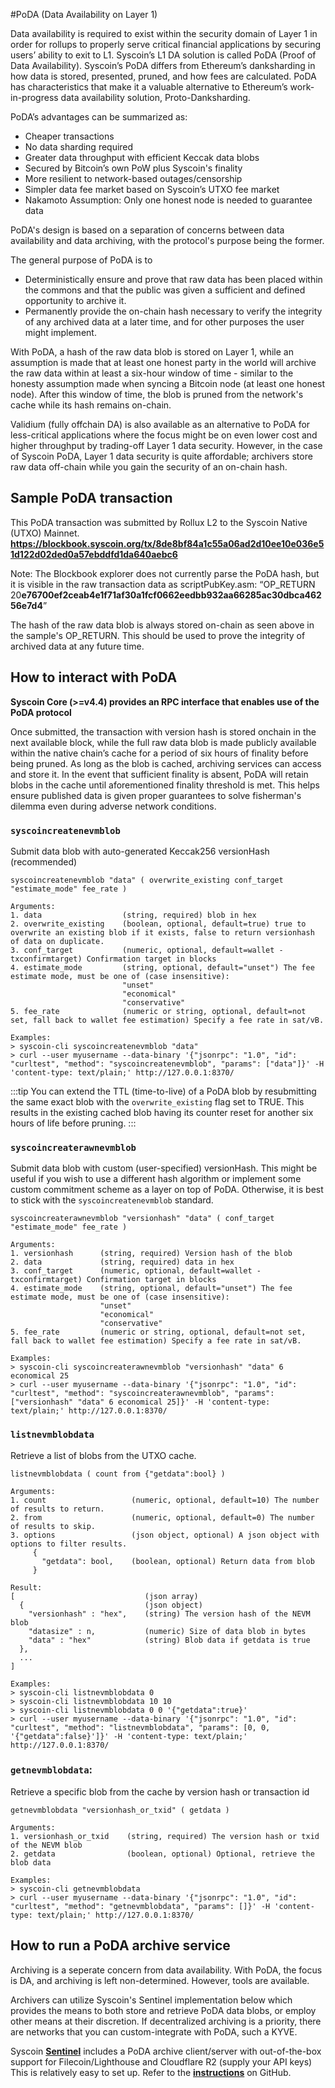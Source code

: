 #PoDA (Data Availability on Layer 1)    

Data availability is required to exist within the security domain of Layer 1 in order for rollups to properly serve critical financial applications by securing users’ ability to exit to L1. Syscoin’s L1 DA solution is called PoDA (Proof of Data Availability). Syscoin’s PoDA differs from Ethereum’s danksharding in how data is stored, presented, pruned, and how fees are calculated. PoDA has characteristics that make it a valuable alternative to Ethereum’s work-in-progress data availability solution, Proto-Danksharding.

PoDA’s advantages can be summarized as:

- Cheaper transactions
- No data sharding required
- Greater data throughput with efficient Keccak data blobs
- Secured by Bitcoin’s own PoW plus Syscoin's finality
- More resilient to network-based outages/censorship
- Simpler data fee market based on Syscoin’s UTXO fee market
- Nakamoto Assumption: Only one honest node is needed to guarantee data

PoDA's design is based on a separation of concerns between data availability and data archiving, with the protocol's purpose being the former.

The general purpose of PoDA is to

- Deterministically ensure and prove that raw data has been placed within the commons and that the public was given a sufficient and defined opportunity to archive it.
- Permanently provide the on-chain hash necessary to verify the integrity of any archived data at a later time, and for other purposes the user might implement.

With PoDA, a hash of the raw data blob is stored on Layer 1, while an assumption is made that at least one honest party in the world will archive the raw data within at least a six-hour window of time - similar to the honesty assumption made when syncing a Bitcoin node (at least one honest node). After this window of time, the blob is pruned from the network's cache while its hash remains on-chain.

Validium (fully offchain DA) is also available as an alternative to PoDA for less-critical applications where the focus might be on even lower cost and higher throughput by trading-off Layer 1 data security. However, in the case of Syscoin PoDA, Layer 1 data security is quite affordable; archivers store raw data off-chain while you gain the security of an on-chain hash.

## Sample PoDA transaction

This PoDA transaction was submitted by Rollux L2 to the Syscoin Native (UTXO) Mainnet.    
**https://blockbook.syscoin.org/tx/8de8bf84a1c55a06ad2d10ee10e036e51d122d02ded0a57ebddfd1da640aebc6**  

Note: The Blockbook explorer does not currently parse the PoDA hash, but it is visible in the raw transaction data as scriptPubKey.asm: “OP_RETURN 20**e76700ef2ceab4e1f71af30a1fcf0662eedbb932aa66285ac30dbca46256e7d4**”

The hash of the raw data blob is always stored on-chain as seen above in the sample's OP_RETURN. This should be used to prove the integrity of archived data at any future time.

## How to interact with PoDA

**Syscoin Core (>=v4.4) provides an RPC interface that enables use of the PoDA protocol**

Once submitted, the transaction with version hash is stored onchain in the next available block, while the full raw data blob is made publicly available within the native chain’s cache for a period of six hours of finality before being pruned.  As long as the blob is cached, archiving services can access and store it.  In the event that sufficient finality is absent, PoDA will retain blobs in the cache until aforementioned finality threshold is met.  This helps ensure published data is given proper guarantees to solve fisherman's dilemma even during adverse network conditions. 

  
### `syscoincreatenevmblob`

Submit data blob with auto-generated Keccak256 versionHash (recommended)

```text
syscoincreatenevmblob "data" ( overwrite_existing conf_target "estimate_mode" fee_rate )

Arguments:
1. data                  (string, required) blob in hex
2. overwrite_existing    (boolean, optional, default=true) true to overwrite an existing blob if it exists, false to return versionhash of data on duplicate.
3. conf_target           (numeric, optional, default=wallet -txconfirmtarget) Confirmation target in blocks
4. estimate_mode         (string, optional, default="unset") The fee estimate mode, must be one of (case insensitive):
                         "unset"
                         "economical"
                         "conservative"
5. fee_rate              (numeric or string, optional, default=not set, fall back to wallet fee estimation) Specify a fee rate in sat/vB.

Examples:
> syscoin-cli syscoincreatenevmblob "data"
> curl --user myusername --data-binary '{"jsonrpc": "1.0", "id": "curltest", "method": "syscoincreatenevmblob", "params": ["data"]}' -H 'content-type: text/plain;' http://127.0.0.1:8370/
```

:::tip
You can extend the TTL (time-to-live) of a PoDA blob by resubmitting the same exact blob with the `overwrite_existing` flag set to TRUE.  This results in the existing cached blob having its counter reset for another six hours of life before pruning.
:::

  
### `syscoincreaterawnevmblob`

Submit data blob with custom (user-specified) versionHash. This might be useful if you wish to use a different hash algorithm or implement some custom commitment scheme as a layer on top of PoDA. Otherwise, it is best to stick with the `syscoincreatenevmblob` standard.

```text
syscoincreaterawnevmblob "versionhash" "data" ( conf_target "estimate_mode" fee_rate )

Arguments:
1. versionhash      (string, required) Version hash of the blob
2. data             (string, required) data in hex
3. conf_target      (numeric, optional, default=wallet -txconfirmtarget) Confirmation target in blocks
4. estimate_mode    (string, optional, default="unset") The fee estimate mode, must be one of (case insensitive):
                    "unset"
                    "economical"
                    "conservative"
5. fee_rate         (numeric or string, optional, default=not set, fall back to wallet fee estimation) Specify a fee rate in sat/vB.

Examples:
> syscoin-cli syscoincreaterawnevmblob "versionhash" "data" 6 economical 25
> curl --user myusername --data-binary '{"jsonrpc": "1.0", "id": "curltest", "method": "syscoincreaterawnevmblob", "params": ["versionhash" "data" 6 economical 25]}' -H 'content-type: text/plain;' http://127.0.0.1:8370/
```

### `listnevmblobdata`

Retrieve a list of blobs from the UTXO cache.

```text
listnevmblobdata ( count from {"getdata":bool} )

Arguments:
1. count                   (numeric, optional, default=10) The number of results to return.
2. from                    (numeric, optional, default=0) The number of results to skip.
3. options                 (json object, optional) A json object with options to filter results.
     {
       "getdata": bool,    (boolean, optional) Return data from blob
     }

Result:
[                             (json array)
  {                           (json object)
    "versionhash" : "hex",    (string) The version hash of the NEVM blob
    "datasize" : n,           (numeric) Size of data blob in bytes
    "data" : "hex"            (string) Blob data if getdata is true
  },
  ...
]

Examples:
> syscoin-cli listnevmblobdata 0
> syscoin-cli listnevmblobdata 10 10
> syscoin-cli listnevmblobdata 0 0 '{"getdata":true}'
> curl --user myusername --data-binary '{"jsonrpc": "1.0", "id": "curltest", "method": "listnevmblobdata", "params": [0, 0, '{"getdata":false}']}' -H 'content-type: text/plain;' http://127.0.0.1:8370/
```

### `getnevmblobdata`:

Retrieve a specific blob from the cache by version hash or transaction id

```text
getnevmblobdata "versionhash_or_txid" ( getdata )

Arguments:
1. versionhash_or_txid    (string, required) The version hash or txid of the NEVM blob
2. getdata                (boolean, optional) Optional, retrieve the blob data

Examples:
> syscoin-cli getnevmblobdata 
> curl --user myusername --data-binary '{"jsonrpc": "1.0", "id": "curltest", "method": "getnevmblobdata", "params": []}' -H 'content-type: text/plain;' http://127.0.0.1:8370/
```

## How to run a PoDA archive service

Archiving is a seperate concern from data availability. With PoDA, the focus is DA, and archiving is left non-determined. However, tools are available.

Archivers can utilize Syscoin's Sentinel implementation below which provides the means to both store and retrieve PoDA data blobs, or employ other means at their discretion. If decentralized archiving is a priority, there are networks that you can custom-integrate with PoDA, such a KYVE.

Syscoin **[Sentinel](https://github.com/syscoin/sentinel)** includes a PoDA archive client/server with out-of-the-box support for Filecoin/Lighthouse and Cloudflare R2 (supply your API keys)   
This is relatively easy to set up. Refer to the **[instructions](https://github.com/syscoin/sentinel#poda)** on GitHub.


